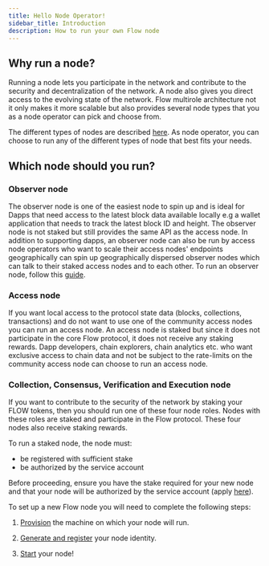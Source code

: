 ```yaml
---
title: Hello Node Operator!
sidebar_title: Introduction
description: How to run your own Flow node
---
```



## Why run a node?

Running a node lets you participate in the network and contribute to the security and decentralization of the network.
A node also gives you direct access to the evolving state of the network.
Flow multirole architecture not it only makes it more scalable but also provides several node types that you as a node operator can pick and choose from.

The different types of nodes are described [here](/node-operation/node-roles). As node operator, you can choose to run any of the different types of node that best fits your needs.

## Which node should you run?

### Observer node
The observer node is one of the easiest node to spin up and is ideal for Dapps that need access to the latest block data available locally e.g a wallet application that needs to track the latest block ID and height.
The observer node is not staked but still provides the same API as the access node.
In addition to supporting dapps, an observer node can also be run by access node operators who want to scale their access nodes' endpoints geographically can spin up geographically dispersed observer nodes which can talk to their staked access nodes and to each other.
To run an observer node, follow this [guide](/node-operation/observer-node).

### Access node
If you want local access to the protocol state data (blocks, collections, transactions) and do not want to use one of the community access nodes you can run an access node.
An access node is staked but since it does not participate in the core Flow protocol, it does not receive any staking rewards.
Dapp developers, chain explorers, chain analytics etc. who want exclusive access to chain data and not be subject to the rate-limits on the community access node can choose to run an access node.

### Collection, Consensus, Verification and Execution node
If you want to contribute to the security of the network by staking your FLOW tokens, then you should run one of these four node roles.
Nodes with these roles are staked and participate in the Flow protocol. These four nodes also receive staking rewards.

To run a staked node, the node must:
* be registered with sufficient stake
* be authorized by the service account

Before proceeding, ensure you have the stake required for your new node and that your node will be authorized by the service account (apply [here](https://www.onflow.org/node-validators)).

To set up a new Flow node you will need to complete the following steps:

1. [Provision](/node-operation/node-setup) the machine on which your node will run.

2. [Generate and register](/node-operation/node-bootstrap) your node identity.

3. [Start](/node-operation/node-bootstrap#step-3---start-your-flow-node) your node!
